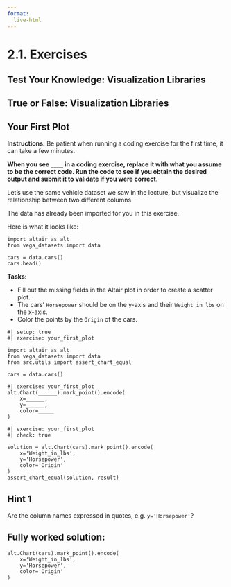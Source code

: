```yaml
---
format:
  live-html
---
```


<script src='../../src/quiz.js'></script>  <!-- Only needed once per page -->

# 2.1. Exercises

## Test Your Knowledge: Visualization Libraries

<div id='mcq1'></div> <!-- The quiz will be inserted here -->
<script>
    generateQuiz(
        'mcq1', // Must be unique and match the ID above
        'Question 1',  // Question title
        'What is another way of describing high-level visualization libraries?',  // Question/statement text
        { // Option: Explanation
        'Imperative': 'This is low-level plotting',
        'Declarative': '',
        'Immediate': 'This isn’t quite right. We made this part up!',
        'Definitive': 'This isn’t quite right. We made this part up!'
        },
        'Declarative',  // Correction answer
    );
</script>


<div id='mcq2'></div> <!-- The quiz will be inserted here -->
<script>
    generateQuiz(
        'mcq2', // Must be unique and match the ID above
        'Question 2',  // Question title
        'What kind of components are combined in declarative plotting to create visualizations?',  // Question/statement text
        { // Option: Explanation
        'Dictionary Keys': 'This refers to a data structure, not a plotting structure.<br>',
        'Block Components': 'Consider a more language-oriented approach.',
        'Grammatical Components': '',
        'Grouping Components': 'This term does not have a clear definition—we made it up!'
        },
        'Grammatical Components',  // Correct answer
    );
</script>

## True or False: Visualization Libraries

<div id='mcq3'></div> <!-- The quiz will be inserted here -->
<script>
    generateQuiz(
        'mcq3', // Must be unique and match the ID above
        'True or False',  // Question title
        'A low-level visualization library focuses on plot construction details.',  // Question/statement text
        { // Option: Explanation
        'True': '',
        'False': 'Hmmm. It’s possible you got mixed up with high-level visualization',
        },
        'True',  // Correct answer
    );
</script>

<div id='mcq4'></div> <!-- The quiz will be inserted here -->
<script>
    generateQuiz(
        'mcq4', // Must be unique and match the ID above
        'True of False',  // Question title
        'A high-level visualization library focuses on data and relationships.',  // Question/statement text
        { // Option: Explanation
        'True': '',
        'False': 'High-level visualization libraries concentrate on the data and the relationships between them. ',
        },
        'True',  // Correct answer
    );
</script>

## Your First Plot

**Instructions:**
Be patient when running a coding exercise for the first time, it can take a few minutes.

**When you see `____` in a coding exercise, replace it with what you assume to be the correct code. Run the code to see if you obtain the desired output
and submit it to validate if you were correct.**


Let's use the same vehicle dataset we saw in the lecture, but visualize the relationship between two different columns.

The data has already been imported for you in this exercise.

Here is what it looks like:

```pyodide
import altair as alt
from vega_datasets import data

cars = data.cars()
cars.head()
```

**Tasks:**<br>

- Fill out the missing fields in the Altair plot in order to create a scatter plot.<br>
- The cars' `Horsepower` should be on the y-axis and their `Weight_in_lbs` on the x-axis.<br>
- Color the points by the `Origin` of the cars.



```pyodide
#| setup: true
#| exercise: your_first_plot

import altair as alt
from vega_datasets import data
from src.utils import assert_chart_equal

cars = data.cars()
```

```pyodide
#| exercise: your_first_plot
alt.Chart(______).mark_point().encode(
    x=______,
    y=______,
    color=_____
)
```

```pyodide
#| exercise: your_first_plot
#| check: true

solution = alt.Chart(cars).mark_point().encode(
    x='Weight_in_lbs',
    y='Horsepower',
    color='Origin'
)
assert_chart_equal(solution, result)
```

:::: { .hint exercise="your_first_plot"}
::: { .callout-note collapse="false"}

## Hint 1

Are the column names expressed in quotes, e.g. `y='Horsepower'`?

:::
::::

:::: { .solution exercise="your_first_plot" }
::: { .callout-tip collapse="false"}

## Fully worked solution:

```pyodide
alt.Chart(cars).mark_point().encode(
    x='Weight_in_lbs',
    y='Horsepower',
    color='Origin'
)
```

:::
::::
